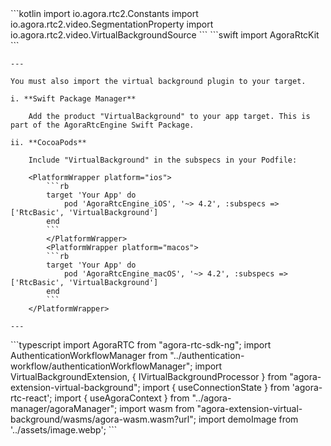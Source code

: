 <PlatformWrapper platform="android">
    ```kotlin
    import io.agora.rtc2.Constants
    import io.agora.rtc2.video.SegmentationProperty
    import io.agora.rtc2.video.VirtualBackgroundSource
    ```
</PlatformWrapper>
<PlatformWrapper platform="flutter">
</PlatformWrapper>
<PlatformWrapper platform={["ios","macos"]}>
    ```swift
    import AgoraRtcKit
    ```

    ---

    You must also import the virtual background plugin to your target.

    i. **Swift Package Manager**

        Add the product "VirtualBackground" to your app target. This is part of the AgoraRtcEngine Swift Package.

    ii. **CocoaPods**

        Include "VirtualBackground" in the subspecs in your Podfile:

        <PlatformWrapper platform="ios">
            ```rb
            target 'Your App' do
                pod 'AgoraRtcEngine_iOS', '~> 4.2', :subspecs => ['RtcBasic', 'VirtualBackground']
            end
            ```
            </PlatformWrapper>
            <PlatformWrapper platform="macos">
            ```rb
            target 'Your App' do
                pod 'AgoraRtcEngine_macOS', '~> 4.2', :subspecs => ['RtcBasic', 'VirtualBackground']
            end
            ```
        </PlatformWrapper>

    ---
</PlatformWrapper>
<PlatformWrapper platform="react-js">
```typescript
import AgoraRTC from "agora-rtc-sdk-ng";
import AuthenticationWorkflowManager from "../authentication-workflow/authenticationWorkflowManager";
import VirtualBackgroundExtension, { IVirtualBackgroundProcessor } from "agora-extension-virtual-background";
import { useConnectionState } from 'agora-rtc-react';
import { useAgoraContext } from "../agora-manager/agoraManager";
import wasm from "agora-extension-virtual-background/wasms/agora-wasm.wasm?url";
import demoImage from '../assets/image.webp';
```
</PlatformWrapper>